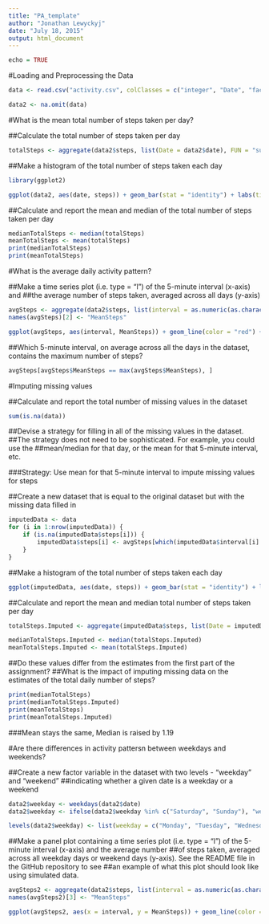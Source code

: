 ```yaml
---
title: "PA_template"
author: "Jonathan Lewyckyj"
date: "July 18, 2015"
output: html_document
---
```


```r
echo = TRUE
```

#Loading and Preprocessing the Data

```r
data <- read.csv("activity.csv", colClasses = c("integer", "Date", "factor"))

data2 <- na.omit(data)
```

#What is the mean total number of steps taken per day?

##Calculate the total number of steps taken per day

```r
totalSteps <- aggregate(data2$steps, list(Date = data2$date), FUN = "sum")$x
```

##Make a histogram of the total number of steps taken each day

```r
library(ggplot2)

ggplot(data2, aes(date, steps)) + geom_bar(stat = "identity") + labs(title = "Histogram of Total Number of Steps Per Day", x = "Date", y = "Total Number of Steps")
```

##Calculate and report the mean and median of the total number of steps taken per day

```r
medianTotalSteps <- median(totalSteps)
meanTotalSteps <- mean(totalSteps)
print(medianTotalSteps)
print(meanTotalSteps)
```

#What is the average daily activity pattern?

##Make a time series plot (i.e. type = "l") of the 5-minute interval (x-axis) and 
##the average number of steps taken, averaged across all days (y-axis)

```r
avgSteps <- aggregate(data2$steps, list(interval = as.numeric(as.character(data2$interval))), FUN = "mean")
names(avgSteps)[2] <- "MeanSteps"

ggplot(avgSteps, aes(interval, MeanSteps)) + geom_line(color = "red") + labs(title = "Time Series Plot of the 5-Minute Interval", x = "5-Minute Intervals", y = "Average Number of Steps")
```

##Which 5-minute interval, on average across all the days in the dataset, contains the maximum number of steps?

```r
avgSteps[avgSteps$MeanSteps == max(avgSteps$MeanSteps), ]
```

#Imputing missing values

##Calculate and report the total number of missing values in the dataset

```r
sum(is.na(data))
```

##Devise a strategy for filling in all of the missing values in the dataset.
##The strategy does not need to be sophisticated. For example, you could use the 
##mean/median for that day, or the mean for that 5-minute interval, etc.

###Strategy: Use mean for that 5-minute interval to impute missing values for steps

##Create a new dataset that is equal to the original dataset but with the missing data filled in

```r
imputedData <- data 
for (i in 1:nrow(imputedData)) {
    if (is.na(imputedData$steps[i])) {
        imputedData$steps[i] <- avgSteps[which(imputedData$interval[i] == avgSteps$interval), ]$MeanSteps
    }
}
```

##Make a histogram of the total number of steps taken each day

```r
ggplot(imputedData, aes(date, steps)) + geom_bar(stat = "identity") + labs(title = "Histogram of Total Number of Steps Per Day (Imputed Data)", x = "Date", y = "Total Number of Steps")
```

##Calculate and report the mean and median total number of steps taken per day

```r
totalSteps.Imputed <- aggregate(imputedData$steps, list(Date = imputedData$date), FUN = "sum")$x

medianTotalSteps.Imputed <- median(totalSteps.Imputed)
meanTotalSteps.Imputed <- mean(totalSteps.Imputed)
```

##Do these values differ from the estimates from the first part of the assignment?
##What is the impact of imputing missing data on the estimates of the total daily number of steps?

```r
print(medianTotalSteps)
print(medianTotalSteps.Imputed)
print(meanTotalSteps)
print(meanTotalSteps.Imputed)
```

###Mean stays the same, Median is raised by 1.19

#Are there differences in activity pattersn between weekdays and weekends?

##Create a new factor variable in the dataset with two levels - "weekday" and "weekend" 
##indicating whether a given date is a weekday or a weekend

```r
data2$weekday <- weekdays(data2$date)
data2$weekday <- ifelse(data2$weekday %in% c("Saturday", "Sunday"), "weekend", "weekday")

levels(data2$weekday) <- list(weekday = c("Monday", "Tuesday", "Wednesday", "Thursday", "Friday"), weekend = c("Saturday", "Sunday"))
```

##Make a panel plot containing a time series plot (i.e. type = "l") of the 5-minute interval (x-axis) and the average number 
##of steps taken, averaged across all weekday days or weekend days (y-axis). See the README file in the GitHub repository to see 
##an example of what this plot should look like using simulated data.

```r
avgSteps2 <- aggregate(data2$steps, list(interval = as.numeric(as.character(data2$interval)), weekday = data2$weekday), FUN = "mean")
names(avgSteps2)[3] <- "MeanSteps"

ggplot(avgSteps2, aes(x = interval, y = MeanSteps)) + geom_line(color = "red") + facet_grid(. ~ weekday) + labs(title = "Time Series Plot of the 5-Minute Interval, by weekday/weekend", x = "5-Minute Intervals", y = "Average Number of Steps")
```
